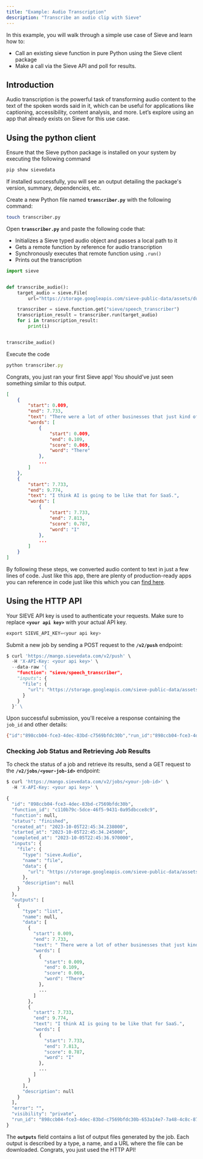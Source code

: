 ```yaml
---
title: "Example: Audio Transcription"
description: "Transcribe an audio clip with Sieve"
---
```


In this example, you will walk through a simple use case of Sieve and learn how to:

- Call an existing sieve function in pure Python using the Sieve client package
- Make a call via the Sieve API and poll for results.

## **Introduction**

Audio transcription is the powerful task of transforming audio content to the text of the spoken words said in it, which can be useful for applications like captioning, accessibility, content analysis, and more. Let’s explore using an app that already exists on Sieve for this use case.

## **Using the python client**

Ensure that the Sieve python package is installed on your system by executing the following command

```python
pip show sievedata
```

If installed successfully, you will see an output detailing the package's version, summary, dependencies, etc.

Create a new Python file named **`transcriber.py`** with the following command:

```bash
touch transcriber.py
```

Open **`transcriber.py`** and paste the following code that:

- Initializes a Sieve typed audio object and passes a local path to it
- Gets a remote function by reference for audio transcription
- Synchronously executes that remote function using `.run()`
- Prints out the transcription

```python
import sieve


def transcribe_audio():
    target_audio = sieve.File(
        url="https://storage.googleapis.com/sieve-public-data/assets/dub.m4a")

    transcriber = sieve.function.get("sieve/speech_transcriber")
    transcription_result = transcriber.run(target_audio)
    for i in transcription_result:
        print(i)


transcribe_audio()
```

Execute the code

```jsx
python transcriber.py
```

Congrats, you just ran your first Sieve app! You should’ve just seen something similar to this output.

```json
[
    {
        "start": 0.009,
        "end": 7.733,
        "text": "There were a lot of other businesses that just kind of fell by the wayside because they just couldn't make the adaptation from desktop to mobile computing.",
        "words": [
            {
                "start": 0.009,
                "end": 0.109,
                "score": 0.069,
                "word": "There"
            },
            ...
        ]
    },
    {
        "start": 7.733,
        "end": 9.774,
        "text": "I think AI is going to be like that for SaaS.",
        "words": [
            {
                "start": 7.733,
                "end": 7.813,
                "score": 0.787,
                "word": "I"
            },
            ...
        ]
    }
]
```

By following these steps, we converted audio content to text in just a few lines of code. Just like this app, there are plenty of production-ready apps you can reference in code just like this which you can [find here](https://www.sievedata.com/explore).

## **Using the HTTP API**

Your SIEVE API key is used to authenticate your requests. Make sure to replace **`<your api key>`** with your actual API key.

```python
export SIEVE_API_KEY=<your api key>
```

Submit a new job by sending a POST request to the **`/v2/push`** endpoint:

```python
$ curl 'https://mango.sievedata.com/v2/push' \
  -H 'X-API-Key: <your api key>' \
  --data-raw '{
    "function": "sieve/speech_transcriber",
    "inputs": {
      "file": {
        "url": "https://storage.googleapis.com/sieve-public-data/assets/dub.m4a"
      }
    }
  }' \
```

Upon successful submission, you'll receive a response containing the `job_id` and other details:

```sh
{"id":"898ccb04-fce3-4dec-83bd-c7569bfdc30b","run_id":"898ccb04-fce3-4dec-83bd-c7569bfdc30b-653a14e7-7a48-4c8c-872b-6715a28aca1f","stream_output":true,"status":"queued","organization_id":"c0ec7825-0fcb-444e-b0b9-9660c40fa0f4","model_id":"c110b79c-5dce-46f5-9431-0a95dbcce8c9","workflow_id":null}
```

### ****Checking Job Status and Retrieving Job Results****

To check the status of a job and retrieve its results, send a GET request to the **`/v2/jobs/<your-job-id>`** endpoint:

```python
$ curl 'https://mango.sievedata.com/v2/jobs/<your-job-id>' \
  -H 'X-API-Key: <your api key>' \

{
  "id": "898ccb04-fce3-4dec-83bd-c7569bfdc30b",
  "function_id": "c110b79c-5dce-46f5-9431-0a95dbcce8c9",
  "function": null,
  "status": "finished",
  "created_at": "2023-10-05T22:45:34.238000",
  "started_at": "2023-10-05T22:45:34.245000",
  "completed_at": "2023-10-05T22:45:36.970000",
  "inputs": {
    "file": {
      "type": "sieve.Audio",
      "name": "file",
      "data": {
        "url": "https://storage.googleapis.com/sieve-public-data/assets/dub.m4a"
      },
      "description": null
    }
  },
  "outputs": [
    {
      "type": "list",
      "name": null,
      "data": [
        {
          "start": 0.009,
          "end": 7.733,
          "text": " There were a lot of other businesses that just kind of fell by the wayside because they just couldn't make the adaptation from desktop to mobile computing.",
          "words": [
            {
              "start": 0.009,
              "end": 0.109,
              "score": 0.069,
              "word": "There"
            },
            ...
          ]
        },
        {
          "start": 7.733,
          "end": 9.774,
          "text": "I think AI is going to be like that for SaaS.",
          "words": [
            {
              "start": 7.733,
              "end": 7.813,
              "score": 0.787,
              "word": "I"
            },
            ...
          ]
        }
      ],
      "description": null
    }
  ],
  "error": "",
  "visibility": "private",
  "run_id": "898ccb04-fce3-4dec-83bd-c7569bfdc30b-653a14e7-7a48-4c8c-872b-6715a28aca1f"
}
```

The **`outputs`** field contains a list of output files generated by the job. Each output is described by a type, a name, and a URL where the file can be downloaded. Congrats, you just used the HTTP API!
